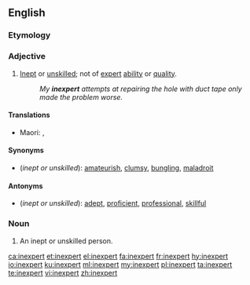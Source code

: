 ==English==

===Etymology===
{{prefix|in|expert|lang=en}}

===Adjective===
{{en-adj}}

# [[inept|Inept]] or [[unskilled]]; not of [[expert]] [[ability]] or [[quality]].
#: ''My '''inexpert''' attempts at repairing the hole with duct tape only made the problem worse.''

====Translations====
{{trans-top|unskilled}}
{{trans-mid}}
* Maori: {{t|mi|hakorea}}, {{t|mi|rapa }}
{{trans-bottom}}

====Synonyms====
* (''inept or unskilled''): [[amateurish]], [[clumsy]], [[bungling]], [[maladroit]]

====Antonyms====
* (''inept or unskilled''): [[adept]], [[proficient]], [[professional]], [[skillful]]

===Noun===
{{en-noun}}

# An inept or unskilled person.

[[ca:inexpert]]
[[et:inexpert]]
[[el:inexpert]]
[[fa:inexpert]]
[[fr:inexpert]]
[[hy:inexpert]]
[[io:inexpert]]
[[ku:inexpert]]
[[ml:inexpert]]
[[my:inexpert]]
[[pl:inexpert]]
[[ta:inexpert]]
[[te:inexpert]]
[[vi:inexpert]]
[[zh:inexpert]]